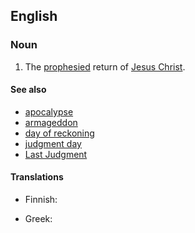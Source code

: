 ==English==

{{wikipedia|Second Coming of Christ}}

===Noun===
{{en-noun|-|head=[[second]] [[coming]]}}

# {{Christianity}} The [[prophesied]] return of [[Jesus Christ]].

====See also====
* [[apocalypse]]
* [[armageddon]]
* [[day of reckoning]]
* [[judgment day]]
* [[Last Judgment]]

====Translations====
{{trans-top|the return of Jesus Christ}}
* Finnish: {{t-|fi|toinen tuleminen}}
{{trans-mid}}
* Greek: {{t-|el|Δευτέρα Παρουσία}}
{{trans-bottom}}